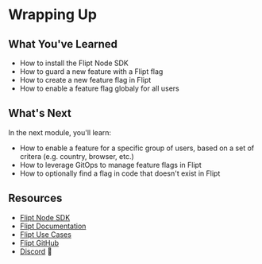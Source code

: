 # Wrapping Up

## What You've Learned

- How to install the Flipt Node SDK
- How to guard a new feature with a Flipt flag
- How to create a new feature flag in Flipt
- How to enable a feature flag globaly for all users

## What's Next

In the next module, you'll learn:

- How to enable a feature for a specific group of users, based on a set of critera (e.g. country, browser, etc.)
- How to leverage GitOps to manage feature flags in Flipt
- How to optionally find a flag in code that doesn't exist in Flipt

## Resources

- [Flipt Node SDK](https://github.com/flipt-io/flipt-node)
- [Flipt Documentation](https://www.flipt.io/docs)
- [Flipt Use Cases](https://www.flipt.io/docs/usecases)
- [Flipt GitHub](https://github.com/flipt-io/flipt)
- [Discord](https://www.flipt.io/discord) 👾
